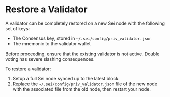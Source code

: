 
# Restore a Validator

A validator can be completely restored on a new Sei node with the following set of keys:

- The Consensus key, stored in `~/.sei/config/priv_validator.json`
- The mnemonic to the validator wallet

<Callout type="error" emoji="⚠️">
    Before proceeding, ensure that the existing validator is not active. Double voting has severe slashing consequences.
</Callout>

To restore a validator:
1. Setup a full Sei node synced up to the latest block.
2. Replace the `~/.sei/config/priv_validator.json` file of the new node with the associated file from the old node, then restart your node.